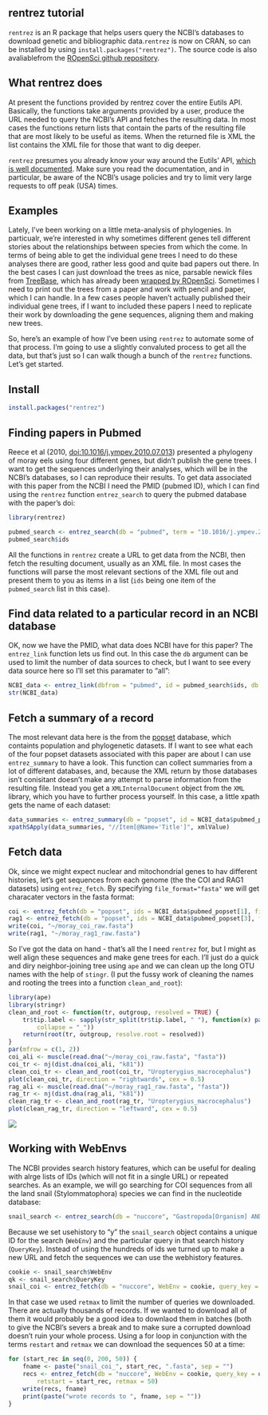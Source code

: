 <!--
%\VignetteEngine{knitr}
%\VignetteIndexEntry{An R Markdown Vignette made with knitr}
-->

rentrez tutorial
-------------

`rentrez` is an R package that helps users query the NCBI's databases to download genetic and bibliographic data.`rentrez` is now on CRAN, so can be installed by using `install.packages("rentrez")`. The source code is also avaliablefrom the [ROpenSci github repository](https://github.com/ropensci/rentez).


What rentrez does
-----------------

At present the functions provided by rentrez cover the entire Eutils API. Basically, the functions take arguments provided by a user, produce the URL needed to query the NCBI’s API and fetches the resulting data. In most cases the functions return lists that contain the parts of the resulting file that are most likely to be useful as items. When the returned file is XML the list contains the XML file for those that want to dig deeper.

`rentrez` presumes you already know your way around the Eutils' API, [which is well documented](http://www.ncbi.nlm.nih.gov/books/NBK25500/). Make sure you read the documentation, and in particular, be aware of the NCBI's usage policies and try to limit very large requests to off peak (USA) times.

Examples
--------

Lately, I've been working on a little meta-analysis of phylogenies. In particualr, we're interested in why sometimes different genes tell different stories about the relationships between species from which the come. In terms of being able to get the individual gene trees I need to do these analyses there are good, rather less good and quite bad papers out there. In the best cases I can just download the trees as nice, parsable newick files from [TreeBase](treebase.org), which has already been [wrapped by ROpenSci](http://github.com/ropensci/treebase). Sometimes I need to print out the trees from a paper and work with pencil and paper, which I can handle. In a few cases people haven't actually published their individual gene trees, if I want to included these papers I need to replicate their work by downloading the gene sequences, aligning them and making new trees.

So, here's an example of how I've been using `rentrez` to automate some of that process. I'm going to use a slightly convaluted process to get all the data, but that's just so I can walk though a bunch of the `rentrez` functions. Let's get started.

## Install

```r
install.packages("rentrez")
```


## Finding papers in Pubmed

Reece et al (2010, [doi:10.1016/j.ympev.2010.07.013](http://dx.doi.org/10.1016/j.ympev.2010.07.013)) presented a phylogeny of moray eels using four different genes, but didn't publish the gene trees. I want to get the sequences underlying their analyses, which will be in the NCBI's databases, so I can reproduce their results. To get data associated with this paper from the NCBI I need the PMID (pubmed ID), which I can find using the `rentrez` function `entrez_search` to query the pubmed database with the paper's doi:

```r
library(rentrez)
```

```r
pubmed_search <- entrez_search(db = "pubmed", term = "10.1016/j.ympev.2010.07.013[doi]")
pubmed_search$ids
```

All the functions in `rentrez` create a URL to get data from the NCBI, then fetch the resulting document, usually as an XML file. In most cases the functions will parse the most relevant sections of the XML file out and present them to you as items in a list (`ids` being one item of the `pubmed_search` list in this case).

## Find data related to a particular record in an NCBI database

OK, now we have the PMID, what data does NCBI have for this paper? The `entrez_link` function lets us find out. In this case the `db` argument can be used to limit the number of data sources to check, but I want to see every data source here so I'll set this paramater to “all”:

```r
NCBI_data <- entrez_link(dbfrom = "pubmed", id = pubmed_search$ids, db = "all")
str(NCBI_data)
```

## Fetch a summary of a record

The most relevant data here is the from the [popset](ncbi.nlm.nih.gov/popset) database, which containts population and phylogenetic datasets. If I want to see what each of the four popset datasets associated with this paper are about I can use `entrez_summary` to have a look. This function can collect summaries from a lot of different databases, and, because the XML return by those databases isn't conisitant doesn't make any attempt to parse information from the resulting file. Instead you get a `XMLInternalDocument` object from the `XML` library, which you have to further process yourself. In this case, a little xpath gets the name of each dataset:

```r
data_summaries <- entrez_summary(db = "popset", id = NCBI_data$pubmed_popset)
xpathSApply(data_summaries, "//Item[@Name='Title']", xmlValue)
```

## Fetch data
Ok, since we might expect nuclear and mitochondrial genes to hav different histories, let's get sequences from each genome (the the COI and RAG1 datasets) using `entrez_fetch`. By specifying `file_format="fasta"` we will get characater vectors in the fasta format:

```r
coi <- entrez_fetch(db = "popset", ids = NCBI_data$pubmed_popset[1], file_format = "fasta")
rag1 <- entrez_fetch(db = "popset", ids = NCBI_data$pubmed_popset[3], file_format = "fasta")
write(coi, "~/moray_coi_raw.fasta")
write(rag1, "~/moray_rag1_raw.fasta")
```

So I've got the data on hand - that's all the I need `rentrez` for, but I might as well align these sequences and make gene trees for each. I'll just do a quick and diry neighbor-joining tree using `ape` and we can clean up the long OTU names with the help of `stingr`. (I put the fussy work of cleaning the names and rooting the trees into a function `clean_and_root`):

```r
library(ape)
library(stringr)
clean_and_root <- function(tr, outgroup, resolved = TRUE) {
    tr$tip.label <- sapply(str_split(tr$tip.label, " "), function(x) paste(x[2:3], 
        collapse = "_"))
    return(root(tr, outgroup, resolve.root = resolved))
}
par(mfrow = c(1, 2))
coi_ali <- muscle(read.dna("~/moray_coi_raw.fasta", "fasta"))
coi_tr <- nj(dist.dna(coi_ali, "k81"))
clean_coi_tr <- clean_and_root(coi_tr, "Uropterygius_macrocephalus")
plot(clean_coi_tr, direction = "rightwards", cex = 0.5)
rag_ali <- muscle(read.dna("~/moray_rag1_raw.fasta", "fasta"))
rag_tr <- nj(dist.dna(rag_ali, "k81"))
clean_rag_tr <- clean_and_root(rag_tr, "Uropterygius_macrocephalus")
plot(clean_rag_tr, direction = "leftward", cex = 0.5)
```

![](../img/rentrez_tree.png)

Working with WebEnvs
--------------------

The NCBI provides search history features, which can be useful for dealing with alrge lists of IDs (which will not fit in a single URL) or repeated searches. As an example, we will go searching for COI sequences from all the land snail (Stylommatophora) species we can find in the nucleotide database:

```r
snail_search <- entrez_search(db = "nuccore", "Gastropoda[Organism] AND COI[Gene]", usehistory = "y")
```

Because we set usehistory to “y” the `snail_search` object contains a unique ID for the search (`WebEnv`) and the particular query in that search history (`QueryKey`). Instead of using the hundreds of ids we turned up to make a new URL and fetch the sequences we can use the webhistory features.

```r
cookie <- snail_search$WebEnv
qk <- snail_search$QueryKey
snail_coi <- entrez_fetch(db = "nuccore", WebEnv = cookie, query_key = qk, file_format = "fasta", retmax = 10)
```

In that case we used `retmax` to limit the number of queries we downloaded. There are actually thousands of records. If we wanted to download all of them it would probably be a good idea to downlaod them in batches (both to give the NCBI's severs a break and to make sure a corrupted download doesn't ruin your whole process. Using a for loop in conjunction with the terms `restart` and `retmax` we can download the sequences 50 at a time:

```r
for (start_rec in seq(0, 200, 50)) {
    fname <- paste("snail_coi_", start_rec, ".fasta", sep = "")
    recs <- entrez_fetch(db = "nuccore", WebEnv = cookie, query_key = qk, file_format = "fasta", 
        retstart = start_rec, retmax = 50)
    write(recs, fname)
    print(paste("wrote records to ", fname, sep = ""))
}
```